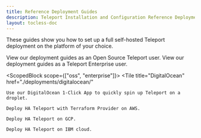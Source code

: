 ```yaml
---
title: Reference Deployment Guides
description: Teleport Installation and Configuration Reference Deployment Guides.
layout: tocless-doc
---
```


These guides show you how to set up a full self-hosted Teleport deployment on
the platform of your choice.

<ScopedBlock scope="cloud">
<TileSet>
    <Tile 
    icon="wrench"
    title="Open Source Teleport"
    href="./deployments.mdx/?scope=oss"
  >
    View our deployment guides as an Open Source Teleport user.
    </Tile>
    <Tile 
    icon="wrench"
    title="Teleport Enterprise"
    href="./deployments.mdx/?scope=enterprise"
  >
    View our deployment guides as a Teleport Enterprise user.
    </Tile>
  </TileSet>
</ScopedBlock>

<ScopedBlock scope={["oss", "enterprise"]}>
<TileSet>
  <ScopedBlock scope="oss">
  <Tile
  title="DigitalOcean"
  href="./deployments/digitalocean/"
  >

    Use our DigitalOcean 1-Click App to quickly spin up Teleport on a droplet.
    
  </Tile>
  </ScopedBlock>
  <Tile href="./deployments/aws-terraform.mdx" title="AWS Terraform">

    Deploy HA Teleport with Terraform Provider on AWS.

  </Tile>
  <Tile href="./deployments/gcp.mdx" title="GCP">

    Deploy HA Teleport on GCP.

  </Tile>
  <Tile href="./deployments/ibm.mdx" title="IBM Cloud">

    Deploy HA Teleport on IBM cloud.

  </Tile>
</TileSet>
</ScopedBlock>
